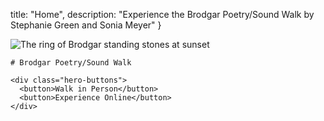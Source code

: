 
  title: "Home",
  description: "Experience the Brodgar Poetry/Sound Walk by Stephanie Green and Sonia Meyer"
}

<section class="hero">

  <Image
    alt="The ring of Brodgar standing stones at sunset"
    src="/img/IMG_2145.jpg"
    layout="fill"
  />

  <div class="hero-content">

    # Brodgar Poetry/Sound Walk

    <div class="hero-buttons">
      <button>Walk in Person</button>
      <button>Experience Online</button>
    </div>

  </div>

</section>

